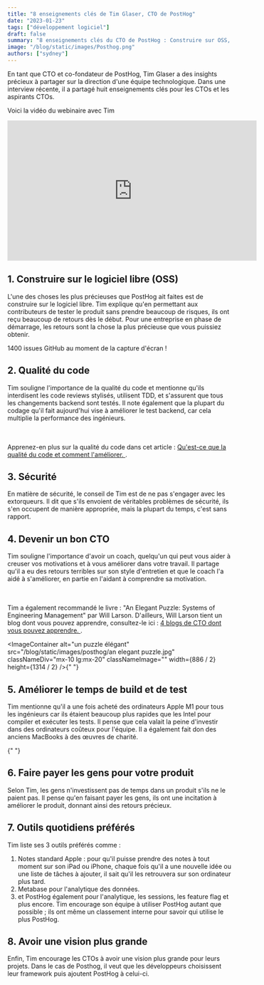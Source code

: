 ```yaml
---
title: "8 enseignements clés de Tim Glaser, CTO de PostHog"
date: "2023-01-23"
tags: ["développement logiciel"]
draft: false
summary: "8 enseignements clés du CTO de PostHog : Construire sur OSS, prioriser la qualité du code, ignorer les extorqueurs de sécurité, obtenir un coach, investir dans des outils, faire payer les gens pour votre produit, utiliser les outils préférés, avoir une vision plus large pour les projets."
image: "/blog/static/images/Posthog.png"
authors: ["sydney"]
---
```


En tant que CTO et co-fondateur de PostHog, Tim Glaser a des insights précieux à partager sur la direction d'une équipe technologique. Dans une interview récente, il a partagé huit enseignements clés pour les CTOs et les aspirants CTOs.

<div className="flex flex-col content-center items-center self-center">
  <p>Voici la vidéo du webinaire avec Tim</p>
  <iframe
    width="560"
    height="315"
    src="https://www.youtube.com/embed/zynmZbzrnso"
    title="Lecteur vidéo YouTube"
    frameBorder="0"
    allow="accelerometer; autoplay; clipboard-write; encrypted-media; gyroscope; picture-in-picture; web-share"
    allowFullScreen
  ></iframe>
</div>

## 1. Construire sur le logiciel libre (OSS)

L'une des choses les plus précieuses que PostHog ait faites est de construire sur le logiciel libre. Tim explique qu'en permettant aux contributeurs de tester le produit sans prendre beaucoup de risques, ils ont reçu beaucoup de retours dès le début. Pour une entreprise en phase de démarrage, les retours sont la chose la plus précieuse que vous puissiez obtenir.

<ImageContainer
  alt="capture d'écran github posthog"
  src="/blog/static/images/posthog/screenshot github posthog.jpg"
  classNameDiv="mx-10 lg:mx-20"
  classNameImage=""
  width={3234}
  height={1504}
/>
1400 issues GitHub au moment de la capture d'écran !

## 2. Qualité du code

Tim souligne l'importance de la qualité du code et mentionne qu'ils interdisent les code reviews stylisés, utilisent TDD, et s'assurent que tous les changements backend sont testés. Il note également que la plupart du codage qu'il fait aujourd'hui vise à améliorer le test backend, car cela multiplie la performance des ingénieurs.

<br></br>
Apprenez-en plus sur la qualité du code dans cet article : <a href="https://axolo.co/blog/p/what-is-code-quality-in-2023-and-how-to-improve-it">
  Qu'est-ce que la qualité du code et comment l'améliorer.
</a>.

## 3. Sécurité

En matière de sécurité, le conseil de Tim est de ne pas s'engager avec les extorqueurs. Il dit que s'ils envoient de véritables problèmes de sécurité, ils s'en occupent de manière appropriée, mais la plupart du temps, c'est sans rapport.

## 4. Devenir un bon CTO

Tim souligne l'importance d'avoir un coach, quelqu'un qui peut vous aider à creuser vos motivations et à vous améliorer dans votre travail. Il partage qu'il a eu des retours terribles sur son style d'entretien et que le coach l'a aidé à s'améliorer, en partie en l'aidant à comprendre sa motivation.

<br></br>
Tim a également recommandé le livre : "An Elegant Puzzle: Systems of Engineering Management" par
Will Larson. D'ailleurs, Will Larson tient un blog dont vous pouvez apprendre, consultez-le ici : <a href="https://axolo.co/blog/p/4-cto-blog-you-can-learn-from">
  4 blogs de CTO dont vous pouvez apprendre.
</a>.

<ImageContainer
  alt="un puzzle élégant"
  src="/blog/static/images/posthog/an elegant puzzle.jpg"
  classNameDiv="mx-10 lg:mx-20"
  classNameImage=""
  width={886 / 2}
  height={1314 / 2}
/>{" "}

## 5. Améliorer le temps de build et de test

Tim mentionne qu'il a une fois acheté des ordinateurs Apple M1 pour tous les ingénieurs car ils étaient beaucoup plus rapides que les Intel pour compiler et exécuter les tests. Il pense que cela valait la peine d'investir dans des ordinateurs coûteux pour l'équipe. Il a également fait don des anciens MacBooks à des œuvres de charité.

{" "}

<ImageContainer
  alt="apple M1"
  src="/blog/static/images/posthog/apple M1.jpeg"
  classNameDiv="mx-10 lg:mx-20"
  classNameImage=""
  width={259}
  height={194}
/>

## 6. Faire payer les gens pour votre produit

Selon Tim, les gens n'investissent pas de temps dans un produit s'ils ne le paient pas. Il pense qu'en faisant payer les gens, ils ont une incitation à améliorer le produit, donnant ainsi des retours précieux.

## 7. Outils quotidiens préférés

Tim liste ses 3 outils préférés comme :

1. Notes standard Apple : pour qu'il puisse prendre des notes à tout moment sur son iPad ou iPhone, chaque fois qu'il a une nouvelle idée ou une liste de tâches à ajouter, il sait qu'il les retrouvera sur son ordinateur plus tard.
2. Metabase pour l'analytique des données.
3. et PostHog également pour l'analytique, les sessions, les feature flag et plus encore. Tim encourage son équipe à utiliser PostHog autant que possible ; ils ont même un classement interne pour savoir qui utilise le plus PostHog.

## 8. Avoir une vision plus grande

Enfin, Tim encourage les CTOs à avoir une vision plus grande pour leurs projets. Dans le cas de Posthog, il veut que les développeurs choisissent leur framework puis ajoutent PostHog à celui-ci.

<CTABanner type="learn" />
